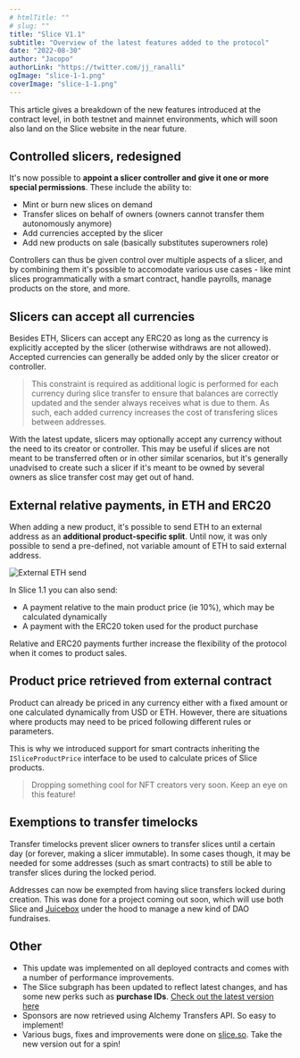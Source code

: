 ```yaml
---
# htmlTitle: ""
# slug: ""
title: "Slice V1.1"
subtitle: "Overview of the latest features added to the protocol"
date: "2022-08-30"
author: "Jacopo"
authorLink: "https://twitter.com/jj_ranalli"
ogImage: "slice-1-1.png"
coverImage: "slice-1-1.png"
---
```


This article gives a breakdown of the new features introduced at the contract level, in both testnet and mainnet environments, which will soon also land on the Slice website in the near future.

## Controlled slicers, redesigned

It's now possible to **appoint a slicer controller and give it one or more special permissions**. These include the ability to:

- Mint or burn new slices on demand
- Transfer slices on behalf of owners (owners cannot transfer them autonomously anymore)
- Add currencies accepted by the slicer
- Add new products on sale (basically substitutes superowners role)

Controllers can thus be given control over multiple aspects of a slicer, and by combining them it's possible to accomodate various use cases - like mint slices programmatically with a smart contract, handle payrolls, manage products on the store, and more.

## Slicers can accept all currencies

Besides ETH, Slicers can accept any ERC20 as long as the currency is explicitly accepted by the slicer (otherwise withdraws are not allowed). Accepted currencies can generally be added only by the slicer creator or controller.

> This constraint is required as additional logic is performed for each currency during slice transfer to ensure that balances are correctly updated and the sender always receives what is due to them. As such, each added currency increases the cost of transfering slices between addresses.

With the latest update, slicers may optionally accept any currency without the need to its creator or controller. This may be useful if slices are not meant to be transferred often or in other similar scenarios, but it's generally unadvised to create such a slicer if it's meant to be owned by several owners as slice transfer cost may get out of hand.

## External relative payments, in ETH and ERC20

When adding a new product, it's possible to send ETH to an external address as an **additional product-specific split**. Until now, it was only possible to send a pre-defined, not variable amount of ETH to said external address.

![External ETH send](https://slice.so/blog/slice-1-1-1.png)

In Slice 1.1 you can also send:

- A payment relative to the main product price (ie 10%), which may be calculated dynamically
- A payment with the ERC20 token used for the product purchase

Relative and ERC20 payments further increase the flexibility of the protocol when it comes to product sales.

## Product price retrieved from external contract

Product can already be priced in any currency either with a fixed amount or one calculated dynamically from USD or ETH. However, there are situations where products may need to be priced following different rules or parameters.

This is why we introduced support for smart contracts inheriting the `ISliceProductPrice` interface to be used to calculate prices of Slice products.

> Dropping something cool for NFT creators very soon. Keep an eye on this feature!

## Exemptions to transfer timelocks

Transfer timelocks prevent slicer owners to transfer slices until a certain day (or forever, making a slicer immutable). In some cases though, it may be needed for some addresses (such as smart contracts) to still be able to transfer slices during the locked period.

Addresses can now be exempted from having slice transfers locked during creation. This was done for a project coming out soon, which will use both Slice and [Juicebox](https://juicebox.money) under the hood to manage a new kind of DAO fundraises.

## Other

- This update was implemented on all deployed contracts and comes with a number of performance improvements.
- The Slice subgraph has been updated to reflect latest changes, and has some new perks such as **purchase IDs**. [Check out the latest version here](https://github.com/slice-so/subgraph)
- Sponsors are now retrieved using Alchemy Transfers API. So easy to implement!
- Various bugs, fixes and improvements were done on [slice.so](https://slice.so). Take the new version out for a spin!
